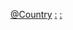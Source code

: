 {{Categories by country|nocat}}

[[Category:行政区划史|@Country]]
[[Category:各國行政區劃|:]]
[[Category:各國政治史|:]]